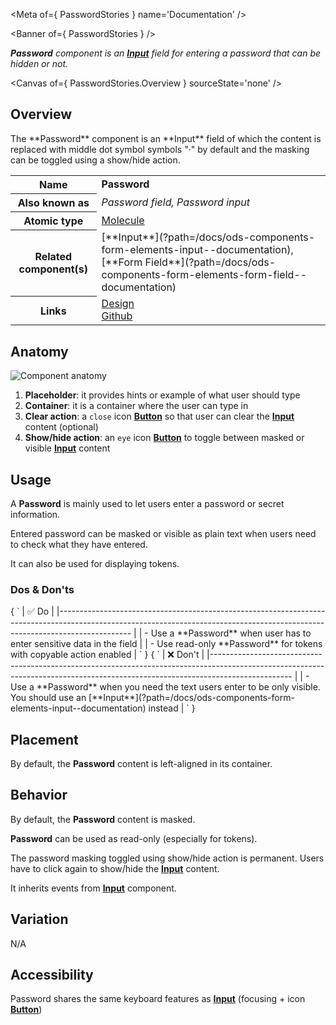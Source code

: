 
<Meta of={ PasswordStories } name='Documentation' />

<Banner of={ PasswordStories } />

_**Password** component is an [**Input**](?path=/docs/ods-components-form-elements-input--documentation) field for entering a password that can be hidden or not._

<Canvas of={ PasswordStories.Overview } sourceState='none' />

## Overview
<div>
  <div id='description'>
    The **Password** component is an **Input** field of which the content is replaced with middle dot symbol symbols "·" by default and
    the masking can be toggled using a show/hide action.
  </div>
  <table>
    <tbody>
    <tr>
      <th scope="row">Name</th>
      <td><strong>Password</strong></td>
    </tr>
    <tr>
      <th scope="row">Also known as</th>
      <td><em>Password field, Password input</em></td>
    </tr>
    <tr>
      <th scope="row">Atomic type</th>
      <td>
        <a href='https://atomicdesign.bradfrost.com/chapter-2/#molecules'>Molecule<OdsIcon
          name={ ODS_ICON_NAME.externalLink }
          style={ { fontSize: '.7rem', paddingLeft: '.3rem', paddingRight: '.2rem' } }></OdsIcon></a>
      </td>
    </tr>
    <tr>
      <th scope="row">Related component(s)</th>
      <td>
        [**Input**](?path=/docs/ods-components-form-elements-input--documentation), [**Form
        Field**](?path=/docs/ods-components-form-elements-form-field--documentation)
      </td>
    </tr>
    <tr>
      <th scope="row">Links</th>
      <td>
        <a href='https://www.figma.com/proto/tIKzHa5KvHHyosgIgyBswB/Design-Tokens'>Design<OdsIcon
          name={ ODS_ICON_NAME.externalLink }
          style={ { fontSize: '.7rem', paddingLeft: '.3rem', paddingRight: '.2rem' } }></OdsIcon></a><br />
        <a href='https://github.com/ovh/design-system/tree/master/packages/components/src/password'>Github<OdsIcon
          name={ ODS_ICON_NAME.externalLink }
          style={ { fontSize: '.7rem', paddingLeft: '.3rem', paddingRight: '.2rem' } }></OdsIcon></a>
      </td>
    </tr>
    </tbody>
  </table>
</div>

## Anatomy

![Component anatomy](components/password/anatomy.png "Component anatomy")

1. **Placeholder**: it provides hints or example of what user should type
2. **Container**: it is a container where the user can type in
3. **Clear action**: a `close` icon [**Button**](?path=/docs/ods-components-button--documentation) so that user can clear the [**Input**](?path=/docs/ods-components-form-elements-input--documentation) content (optional)
4. **Show/hide action**: an `eye` icon [**Button**](?path=/docs/ods-components-button--documentation) to toggle between masked or visible [**Input**](?path=/docs/ods-components-form-elements-input--documentation) content

## Usage

A **Password** is mainly used to let users enter a password or secret information.

Entered password can be masked or visible as plain text when users need to check what they have entered.

It can also be used for displaying tokens.

### Dos & Don'ts

<Markdown>
  { `
| ✅ Do                                                                                                                                                                           |
|------------------------------------------------------------------------------------------------------------------------------------------------------------------------------ |
| - Use a **Password** when user has to enter sensitive data in the field                                                                                                        |
| - Use read-only **Password** for tokens with copyable action enabled                                                                                                           |
` }
</Markdown>
<Markdown>
  { `
| ❌ Don't                                                                                                                                                                          |
|-------------------------------------------------------------------------------------------------------------------------------------------------------------------------------- |
| - Use a **Password** when you need the text users enter to be only visible. You should use an [**Input**](?path=/docs/ods-components-form-elements-input--documentation) instead          |
` }
</Markdown>

## Placement

By default, the **Password** content is left-aligned in its container.

## Behavior

By default, the **Password** content is masked.

**Password** can be used as read-only (especially for tokens).

The password masking toggled using show/hide action is permanent. Users have to click again to show/hide the [**Input**](?path=/docs/ods-components-form-elements-input--documentation) content.

It inherits events from [**Input**](?path=/docs/ods-components-form-elements-input--documentation) component.

## Variation

N/A

## Accessibility

Password shares the same keyboard features as [**Input**](?path=/docs/ods-components-form-elements-input--documentation) (focusing + icon [**Button**](?path=/docs/ods-components-button--documentation))
